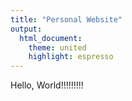 ```yaml
---
title: "Personal Website"
output: 
  html_document:
    theme: united 
    highlight: espresso 
---
```


Hello, World!!!!!!!!!